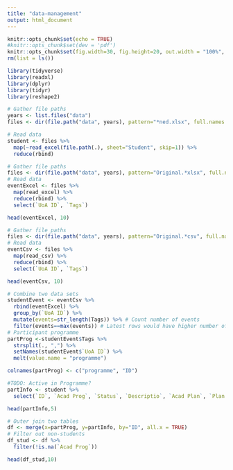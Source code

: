 ```yaml
---
title: "data-management"
output: html_document
---
```


```r
knitr::opts_chunk$set(echo = TRUE)
#knitr::opts_chunk$set(dev = 'pdf')
knitr::opts_chunk$set(fig.width=30, fig.height=20, out.width = "100%", out.height="1000px", dpi=200)
rm(list = ls())

library(tidyverse)
library(readxl)
library(dplyr)
library(tidyr)
library(reshape2)
```

```r
# Gather file paths
years <- list.files("data")
files <- dir(file.path("data", years), pattern="*ned.xlsx", full.names = TRUE)

# Read data
student <- files %>% 
  map(~read_excel(file.path(.), sheet="Student", skip=1)) %>% 
  reduce(rbind)
```

```r
# Gather file paths
files <- dir(file.path("data", years), pattern="Original.*xlsx", full.names = TRUE)
# Read data
eventExcel <- files %>% 
  map(read_excel) %>% 
  reduce(rbind) %>% 
  select(`UoA ID`, `Tags`)

head(eventExcel, 10)
```

```r
# Gather file paths
files <- dir(file.path("data", years), pattern="Original.*csv", full.names = TRUE)
# Read data
eventCsv <- files %>% 
  map(read_csv) %>% 
  reduce(rbind) %>% 
  select(`UoA ID`, `Tags`)

head(eventCsv, 10)
```

```r
# Combine two data sets
studentEvent <- eventCsv %>% 
  rbind(eventExcel) %>% 
  group_by(`UoA ID`) %>% 
  mutate(events=str_length(Tags)) %>% # Count number of events
  filter(events==max(events)) # Latest rows would have higher number of events
# Participant programme
partProg <-studentEvent$Tags %>% 
  strsplit(., ",") %>% 
  setNames(studentEvent$`UoA ID`) %>% 
  melt(value.name = "programme")

colnames(partProg) <- c("programme", "ID")
```

```r
#TODO: Active in Programme?
partInfo <- student %>% 
  select(`ID`, `Acad Prog`, `Status`, `Descriptio`, `Acad Plan`, `Plan Description`, `Owner of Major/Spec/Module`)

head(partInfo,5)
```

```r
# Outer join two tables
df <- merge(x=partProg, y=partInfo, by="ID", all.x = TRUE)
# Filter out non-students
df_stud <- df %>% 
  filter(!is.na(`Acad Prog`))

head(df_stud,10)
```
